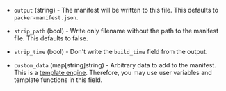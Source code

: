 <!-- Code generated from the comments of the Config struct in post-processor/manifest/post-processor.go; DO NOT EDIT MANUALLY -->

- `output` (string) - The manifest will be written to this file. This defaults to
  `packer-manifest.json`.

- `strip_path` (bool) - Write only filename without the path to the manifest file. This defaults
  to false.

- `strip_time` (bool) - Don't write the `build_time` field from the output.

- `custom_data` (map[string]string) - Arbitrary data to add to the manifest. This is a [template
  engine](https://packer.io/docs/legacy_json_templates/egine.html). Therefore, you
  may use user variables and template functions in this field.
